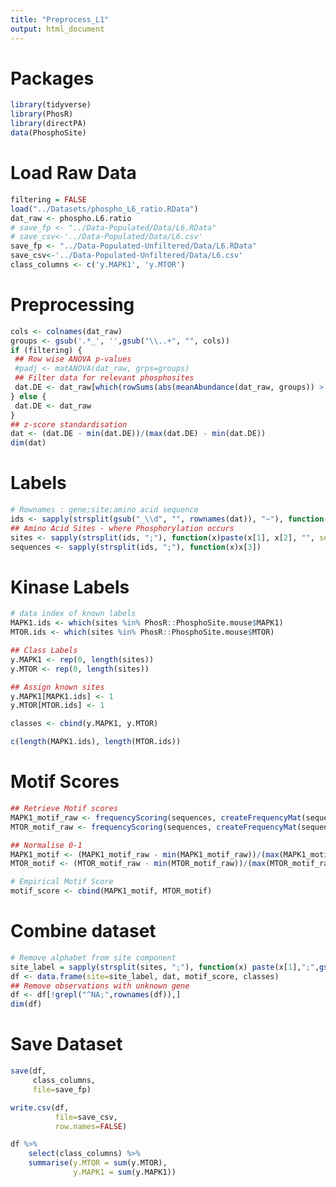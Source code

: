 ```yaml
---
title: "Preprocess_L1"
output: html_document
---
```


# Packages
```r
library(tidyverse)
library(PhosR)
library(directPA)
data(PhosphoSite)
```

# Load Raw Data
```r
filtering = FALSE
load("../Datasets/phospho_L6_ratio.RData") 
dat_raw <- phospho.L6.ratio
# save_fp <- "../Data-Populated/Data/L6.RData"
# save_csv<-'../Data-Populated/Data/L6.csv'
save_fp <- "../Data-Populated-Unfiltered/Data/L6.RData"
save_csv<-'../Data-Populated-Unfiltered/Data/L6.csv'
class_columns <- c('y.MAPK1', 'y.MTOR')
```

# Preprocessing 
```r
cols <- colnames(dat_raw)
groups <- gsub('.*_', '',gsub("\\..+", "", cols))
if (filtering) {
 ## Row wise ANOVA p-values
 #padj <- matANOVA(dat_raw, grps=groups)
 ## Filter data for relevant phosphosites
 dat.DE <- dat_raw[which(rowSums(abs(meanAbundance(dat_raw, groups)) > 0.5) > 0),]
} else {
 dat.DE <- dat_raw
}
## z-score standardisation
dat <- (dat.DE - min(dat.DE))/(max(dat.DE) - min(dat.DE))
dim(dat)
```

# Labels
```r
# Rownames : gene;site;amino acid sequence
ids <- sapply(strsplit(gsub("_\\d", "", rownames(dat)), "~"), function(x)paste(toupper(x[2]), x[3], x[4], "", sep=";"))
## Amino Acid Sites - where Phosphorylation occurs
sites <- sapply(strsplit(ids, ";"), function(x)paste(x[1], x[2], "", sep=";"))
sequences <- sapply(strsplit(ids, ";"), function(x)x[3])
```

# Kinase Labels
```r
# data index of known labels
MAPK1.ids <- which(sites %in% PhosR::PhosphoSite.mouse$MAPK1) 
MTOR.ids <- which(sites %in% PhosR::PhosphoSite.mouse$MTOR)

## Class Labels
y.MAPK1 <- rep(0, length(sites))
y.MTOR <- rep(0, length(sites))

## Assign known sites
y.MAPK1[MAPK1.ids] <- 1
y.MTOR[MTOR.ids] <- 1

classes <- cbind(y.MAPK1, y.MTOR)

c(length(MAPK1.ids), length(MTOR.ids))
```

# Motif Scores
```r
## Retrieve Motif scores
MAPK1_motif_raw <- frequencyScoring(sequences, createFrequencyMat(sequences[MAPK1.ids]))
MTOR_motif_raw <- frequencyScoring(sequences, createFrequencyMat(sequences[MTOR.ids]))

## Normalise 0-1 
MAPK1_motif <- (MAPK1_motif_raw - min(MAPK1_motif_raw))/(max(MAPK1_motif_raw) - min(MAPK1_motif_raw))
MTOR_motif <- (MTOR_motif_raw - min(MTOR_motif_raw))/(max(MTOR_motif_raw) - min(MTOR_motif_raw))

# Empirical Motif Score
motif_score <- cbind(MAPK1_motif, MTOR_motif)
```

# Combine dataset
```r
# Remove alphabet from site component
site_label = sapply(strsplit(sites, ";"), function(x) paste(x[1],";",gsub("[A-Za-z]","",x[2]),";", sep=""))
df <- data.frame(site=site_label, dat, motif_score, classes)
## Remove observations with unknown gene
df <- df[!grepl("^NA;",rownames(df)),]
dim(df)
```

# Save Dataset
```r
save(df,
     class_columns,
     file=save_fp)
```

```r
write.csv(df,
          file=save_csv,
          row.names=FALSE)
```

```r
df %>%
    select(class_columns) %>%
    summarise(y.MTOR = sum(y.MTOR), 
              y.MAPK1 = sum(y.MAPK1))
```



